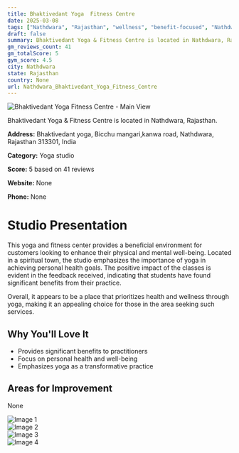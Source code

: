 ```yaml
---
title: Bhaktivedant Yoga  Fitness Centre
date: 2025-03-08
tags: ["Nathdwara", "Rajasthan", "wellness", "benefit-focused", "Nathdwara"]  
draft: false
summary: Bhaktivedant Yoga & Fitness Centre is located in Nathdwara, Rajasthan.
gm_reviews_count: 41
gm_totalScore: 5
gym_score: 4.5
city: Nathdwara
state: Rajasthan
country: None
url: Nathdwara_Bhaktivedant_Yoga_Fitness_Centre
---
```


<div className="aspect-[16/9] relative my-8">
  <img 
    src="https://lh5.googleusercontent.com/p/AF1QipMHWd0o5FEKejDf8Sh_Qgm5A6XmCxhRT8hIXy0=w1920-h1080-k-no"
    alt="Bhaktivedant Yoga  Fitness Centre - Main View"
    className="object-cover absolute inset-0 w-full h-full rounded-lg"
  />
</div>

Bhaktivedant Yoga & Fitness Centre is located in Nathdwara, Rajasthan.

**Address:** Bhaktivedant yoga, Bicchu mangari,kanwa road, Nathdwara, Rajasthan 313301, India

**Category:** Yoga studio

**Score:** 5 based on 41 reviews

**Website:** None

**Phone:** None

# Studio Presentation

This yoga and fitness center provides a beneficial environment for customers looking to enhance their physical and mental well-being. Located in a spiritual town, the studio emphasizes the importance of yoga in achieving personal health goals. The positive impact of the classes is evident in the feedback received, indicating that students have found significant benefits from their practice.

Overall, it appears to be a place that prioritizes health and wellness through yoga, making it an appealing choice for those in the area seeking such services.

## Why You'll Love It

- Provides significant benefits to practitioners
- Focus on personal health and well-being
- Emphasizes yoga as a transformative practice

## Areas for Improvement

None

<div className="grid grid-cols-1 xl:grid-cols-2 gap-4 my-8">
<div className="aspect-[4/3] relative"><img src="https://lh3.googleusercontent.com/p/AF1QipOrmKeBPyjaBIhpuyo4kmtNsP-xCoMCBwuWAJo=w1920-h1080-k-no" alt="Image 1" className="object-cover absolute inset-0 w-full h-full rounded-lg" /></div>
<div className="aspect-[4/3] relative"><img src="https://lh5.googleusercontent.com/p/AF1QipMP49CLin2AD9BKuNt729hR7_N14TnxDMijRFM=w1920-h1080-k-no" alt="Image 2" className="object-cover absolute inset-0 w-full h-full rounded-lg" /></div>
<div className="aspect-[4/3] relative"><img src="https://lh5.googleusercontent.com/p/AF1QipNrEc_Qg-XHSwxb-1ziXaMLh743I2uLWzBMH-w=w1920-h1080-k-no" alt="Image 3" className="object-cover absolute inset-0 w-full h-full rounded-lg" /></div>
<div className="aspect-[4/3] relative"><img src="https://lh5.googleusercontent.com/p/AF1QipONFVf4rPl7fLuDuPC4dVXyMDbjD9B2D3y-Q6c=w1920-h1080-k-no" alt="Image 4" className="object-cover absolute inset-0 w-full h-full rounded-lg" /></div>
</div>